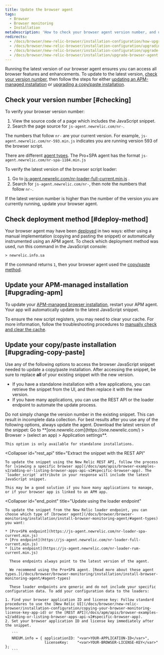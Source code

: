 ```yaml
---
title: Update the browser agent
tags:
  - Browser
  - Browser monitoring
  - Installation
metaDescription: 'How to check your browser agent version number, and update to the latest version of the browser agent.'
redirects:
  - /docs/browser/new-relic-browser/installation-configuration/how-upgrade-browser-agent
  - /docs/browser/new-relic-browser/installation-configuration/upgrading-browser-agent
  - /docs/browser/new-relic-browser/installation-configuration/upgrade-browser-agent
  - /docs/browser/new-relic-browser/installation/upgrade-browser-agent
---
```


Running the latest version of our browser agent ensures you can access all browser features and enhancements. To update to the latest version, [check your version number](#checking), then follow the steps for either [updating an APM-managed installation](#upgrading-apm) or [upgrading a copy/paste installation](#upgrading-copy-paste).

## Check your version number [#checking]

To verify your browser version number:

1. View the source code of a page which includes the JavaScript snippet.
2. Search the page source for `js-agent.newrelic.com/nr-`.

The numbers that follow `nr-` are your current version. For example, `js-agent.newrelic.com/nr-593.min.js` indicates you are running version 593 of the browser script.

There are different [agent types](/docs/browser/browser-monitoring/installation/install-browser-monitoring-agent#agent-types). The Pro+SPA agent has the format `js-agent.newrelic.com/nr-spa-1184.min.js`

To verify the latest version of the browser script loader:

1. Go to [js-agent.newrelic.com/nr-loader-full-current.min.js](https://js-agent.newrelic.com/nr-loader-full-current.min.js) .
2. Search for `js-agent.newrelic.com/nr-`, then note the numbers that follow `nr-`.

If the latest version number is higher than the number of the version you are currently running, update your browser agent.

## Check deployment method [#deploy-method]

Your browser agent may have been [deployed](/docs/browser/browser-monitoring/installation/install-browser-monitoring-agent/#options) in two ways: either using a manual implementation (copying and pasting the snippet) or automatically instrumented using an APM agent. To check which deployment method was used, run this command in the JavaScript console:

```
> newrelic.info.sa
```

If the command returns `1`, then your browser agent used the [copy/paste method](#upgrading-copy-paste).

## Update your APM-managed installation [#upgrading-apm]

To update your [APM-managed browser installation](/docs/browser/browser-monitoring/installation/install-browser-monitoring-agent/#options), restart your APM agent. Your app will automatically update to the latest JavaScript snippet.

To ensure the new script registers, you may need to clear your cache. For more information, follow the troubleshooting procedures to [manually check and clear the cache](/docs/browser/new-relic-browser/troubleshooting/troubleshooting-browser-monitoring-installation#manual_check_cache).

## Update your copy/paste installation [#upgrading-copy-paste]

Use any of the following options to access the browser JavaScript snippet needed to update a copy/paste installation. After accessing the snippet, be sure to replace **all** of your existing snippet with the new version.

* If you have a standalone installation with a few applications, you can retrieve the snippet from the UI, and then replace it with the new version.
* If you have many applications, you can use the REST API or the loader endpoint to automate the update process.

<Callout variant="caution">
  Do not simply change the version number in the existing snippet. This can result in incomplete data collection. For best results after you use any of the following options, always update the agent.
</Callout>

<CollapserGroup>
  <Collapser
    id="snippet"
    title="Retrieve the snippet from the UI"
  >
    Download the latest version of the snippet: Go to **[one.newrelic.com](https://one.newrelic.com/) > Browser > (select an app) > Application settings**.

    This option is only available for standalone installations.
  </Collapser>

  <Collapser
    id="rest_api"
    title="Extract the snippet with the REST API"
  >
    To update the snippet using the New Relic REST API, follow the process for [viewing a specific browser app](/docs/apm/apis/browser-examples-v2/adding-or-listing-browser-apps-api-v2#specific-browser-app). The `loader_script` attribute in your response will include the latest JavaScript snippet.

    This may be a good solution if you have many applications to manage, or if your browser app is linked to an APM app.
  </Collapser>

  <Collapser
    id="end_point"
    title="Update using the loader endpoint"
  >
    To update the snippet from the New Relic loader endpoint, you can choose which type of [browser agent](/docs/browser/browser-monitoring/installation/install-browser-monitoring-agent/#agent-types) you want:

    * [Pro+SPA endpoint](https://js-agent.newrelic.com/nr-loader-spa-current.min.js)
    * [Pro endpoint](https://js-agent.newrelic.com/nr-loader-full-current.min.js)
    * [Lite endpoint](https://js-agent.newrelic.com/nr-loader-rum-current.min.js)

      These endpoints always point to the latest version of the agent.

      We recommend using the Pro+SPA agent. [Read more about these agent types.](/docs/browser/browser-monitoring/installation/install-browser-monitoring-agent/#agent-types)

      These loader endpoints are generic and do not include your specific configuration data. To add your configuration data to the loaders:

    1. Find your browser application ID and license key: Follow standard procedures to use the [New Relic UI](/docs/browser/new-relic-browser/installation-configuration/copying-your-browser-monitoring-license-key-app-id) or the [REST API](/docs/apm/apis/browser-examples-v2/adding-or-listing-browser-apps-api-v2#specific-browser-app).
    2. Set your browser application ID and license key immediately after the snippet.

       ```
       NREUM.info = { applicationID: "<var>YOUR-APPLICATION-ID</var>",
                      licenseKey:    "<var>YOUR-BROWSER-LICENSE-KEY</var>" };
       ```
  </Collapser>
</CollapserGroup>
